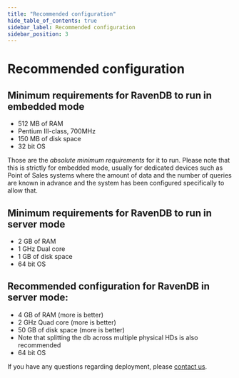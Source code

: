```yaml
---
title: "Recommended configuration"
hide_table_of_contents: true
sidebar_label: Recommended configuration
sidebar_position: 3
---
```



# Recommended configuration

## Minimum requirements for RavenDB to run in embedded mode

* 512 MB of RAM
* Pentium III-class, 700MHz
* 150 MB of disk space
* 32 bit OS

Those are the _absolute minimum requirements_ for it to run. Please note that this is strictly for embedded mode, usually for dedicated devices such as Point of Sales systems where the amount of data and the number of queries are known in advance and the system has been configured specifically to allow that.

## Minimum requirements for RavenDB to run in server mode

* 2 GB of RAM
* 1 GHz Dual core
* 1 GB of disk space
* 64 bit OS

## Recommended configuration for RavenDB in server mode:

* 4 GB of RAM (more is better)
* 2 GHz Quad core (more is better)
* 50 GB of disk space (more is better)
* Note that splitting the db across multiple physical HDs is also recommended
* 64 bit OS

If you have any questions regarding deployment, please [contact us](https://ravendb.net/contact).